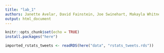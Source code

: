 ```yaml
---
title: "lab_1"
authors: Janette Avelar, David Fainstein, Joe Swinehart, Makayla Whitney
output: html_document
---
```


```r
knitr::opts_chunk$set(echo = TRUE)
install.packages("here")
```

```r
imported_rstats_tweets <- readRDS(here("data", "rstats_tweets.rds"))
```

```r

```

```r

```

```r

```

```r

```


